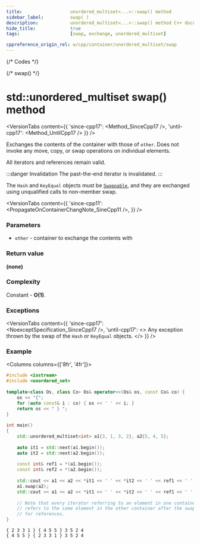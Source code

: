 ```yaml
---
title:					unordered_multiset<...>::swap() method
sidebar_label:			swap( )
description:			unordered_multiset<...>::swap() method C++ documentation
hide_title:				true
tags:					[swap, exchange, unordered_multiset]

cppreference_origin_rel: w/cpp/container/unordered_multiset/swap
---
```



{/* Codes */}

{/* swap() */}



# std::unordered_multiset swap() method

<VersionTabs content={{
	'since-cpp17': <Method_SinceCpp17 />,
	'until-cpp17': <Method_UntilCpp17 />
}} />

Exchanges the contents of the container with those of `other`. Does not invoke any move, copy, or swap operations on individual elements.

All iterators and references remain valid. 

:::danger Invalidation
The past-the-end iterator is invalidated.
:::

The `Hash` and `KeyEqual` objects must be [`Swappable`](/docs/named_req/Swappable), and they are exchanged using unqualified calls to non-member swap.

<VersionTabs content={{
    'since-cpp11': <PropagateOnContainerChangNote_SineCpp11 />,
    }} />

### Parameters

 - `other` - container to exchange the contents with

### Return value

**(none)**

### Complexity

Constant - **O(1)**.

### Exceptions

<VersionTabs content={{
    'since-cpp17': <NoexceptSpecification_SinceCpp17 />,
    'until-cpp17': <>
        Any exception thrown by the swap of the <code>Hash</code> or <code>KeyEqual</code> objects.
    </>
    }} />

### Example

<Columns columns={['8fr', '4fr']}>
<div>

```cpp title='Main.cpp' showLineNumbers
#include <iostream>
#include <unordered_set>
 
template<class Os, class Co> Os& operator<<(Os& os, const Co& co) {
    os << "{";
    for (auto const& i : co) { os << ' ' << i; }
    return os << " } ";
}
 
int main()
{
    std::unordered_multiset<int> a1{3, 1, 3, 2}, a2{5, 4, 5};
 
    auto it1 = std::next(a1.begin());
    auto it2 = std::next(a2.begin());
 
    const int& ref1 = *(a1.begin());
    const int& ref2 = *(a2.begin());
 
    std::cout << a1 << a2 << *it1 << ' ' << *it2 << ' ' << ref1 << ' ' << ref2 << '\n';
    a1.swap(a2);
    std::cout << a1 << a2 << *it1 << ' ' << *it2 << ' ' << ref1 << ' ' << ref2 << '\n';
 
    // Note that every iterator referring to an element in one container before the swap
    // refers to the same element in the other container after the swap. Same is true
    // for references.
}
```

</div>
<div>

```plaintext title="Possible output"
{ 2 3 3 1 } { 4 5 5 } 3 5 2 4
{ 4 5 5 } { 2 3 3 1 } 3 5 2 4
```

</div>
</Columns>
